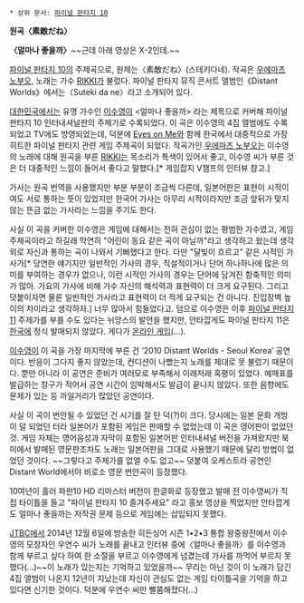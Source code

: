  * 상위 문서: [[파이널 판타지 10]]
{{{#!html
<iframe width="560" height="349" src="http://www.youtube.com/embed/2uYQ6PpPEmg?rel=0" frameborder="0" allowfullscreen></iframe>
}}}
'''원곡〈素敵だね〉'''

{{{#!html
<iframe width="560" height="349" src="http://www.youtube.com/embed/2qlliQXvniM?rel=0" frameborder="0" allowfullscreen></iframe>
}}}
'''〈얼마나 좋을까〉'''~~근데 아래 영상은 X-2인데.~~

[[파이널 판타지 10]]의 주제곡으로, 원제는〈素敵だね〉(스테키다네). 작곡은 [[우에마츠 노부오]], 노래는 가수 [[RIKKI]]가 불렀다. 파이널 판타지 뮤직 콘서트 앨범인《Distant Worlds》에서는〈Suteki da ne〉라고 소개되어 있다.

[[대한민국]]에서는 유명 가수인 [[이수영]]이 <얼마나 좋을까> 라는 제목으로 커버해 파이널 판타지 10 인터내셔널판의 주제가로 수록되었다. 이 곡은 이수영의 4집 앨범에도 수록되었고 TV에도 방영되었는데, 덕분에 [[Eyes on Me]]와 함께 한국에서 대중적으로 가장 히트한 파이널 판타지 관련 게임 주제곡이 되었다. 작곡가인 [[우에마츠 노부오]]는 이수영의 노래에 대해 원곡을 부른 [[RIKKI]]는 목소리가 특색이 있어서 좋고, 이수영 씨가 부른 것은 더 대중적인 느낌이 들어서 좋다고 말했다.[* 게임잡지 V챔프의 인터뷰 참고.] 

가사는 원곡 번역을 사용했지만 부분 부분이 조금씩 다른데, 일본어판은 표현이 시적이여도 서로 통하는 뜻이 있었지만 한국어 가사는 아무리 시적이라지만 조금 앞뒤가 맞지 않는 뜬금 없는 가사라는 느낌을 주기도 한다.

사실 이 곡을 커버한 이수영은 게임에 대해서는 전혀 관심이 없는 평범한 가수였고, 게임 주제곡이라고 하길래 막연히 "어린이 동요 같은 곡이 아닐까"라고 생각하고 왔는데 생각 외로 자신과 통하는 곡이 나와서 기뻐했다고 한다. 다만 "달빛이 흐르고" 같은 시적인 가사가[* 당연한 얘기지만 일반적인 가사의 경우, 직설적이거나 단어 하나하나에 많은 의미를 부여하는 경우가 없으나, 이런 시적인 가사의 경우는 단어에 담겨진 함축적인 의미가 많아. 가요의 가사에 비해 가수 자신의 해석력과 표현력이 더 크게 요구된다. 그리고 덧붙이자면 물론 일반적인 가사라고 표현력이 더 적게 요구되는 건 아니다. 진입장벽 높이의 차이라고 생각하자.] 너무 많아서 힘들었다고.
덤으로 이수영은 이후 [[파이널 판타지 11]] 주제가를 부를 수도 있다는 뉘앙스의 발언을 했지만, 안타깝게도 파이널 판타지 11은 [[한국]]에 정식 발매되지 않았다. 게다가 [[온라인 게임]](...).

[[이수영]]이 이 곡을 가장 마지막에 부른 건 ‘2010 Distant Worlds - Seoul Korea’ 공연이다. 반응이 그다지 좋지 않았는데, 컨디션이 나빴는지 노래를 제대로 못 불렀기 때문이다. 뿐만 아니라 이 공연은 준비가 여러모로 부족해서 이래저래 혹평이 있었다. 예매표를 발급하는 창구가 적어서 공연 시간이 임박해서도 발급이 끝나지 않았다. 또한 음향에도 문제가 있는 등 까일거리가 많았던 공연이다.

사실 이 곡이 번안될 수 있었던 건 시기를 잘 탄 덕(?)이 크다. 당시에는 일본 문화 개방이 덜 되었던 터라 일본어가 포함된 게임은 판매할 수 없었는데 이 곡은 영어판이 없었던 것. 게임 자체는 영어음성과 자막이 포함된 일본어판 인터내셔널 버전을 가져왔지만 북미에서 발매된 영문판조차도 노래는 일본어판을 그대로 사용했기 때문에 달리 방법이 없었던 것이다. ~~그렇다고 주제가를 없앨 수도 없고~~ 덧붙여 오케스트라 공연인 Distant World에서야 비로소 영문 번안곡이 등장했다.

10여년이 흘러 파판10 HD 리마스터 버전이 한글화로 등장했고 발매 전 이수영씨가 직접 타이틀을 들고 "파이널 판타지 10 즐겨주세요" 라고 홍보 영상을 찍었지만 안타깝게도 얼마나 좋을까는 저작권 문제 등으로 게임에는 삽입되지 못했다.

[[JTBC]]에서 2014년 12월 6일에 방송한 히든싱어 시즌 1•2•3 통합 왕중왕전에서 이수영의 모창자인 우연수 씨가 노래를 끝내고 인터뷰 중에〈얼마나 좋을까〉를 이수영과 함께 부르고 싶다 하여 한 소절을 부르고 이수영에게 넘겼는데 가사를 까먹어 부르지 못했다(...)~~이 노래가 있는지는 기억하고 있었을까~~ 무리는 아닌 것이 이 노래가 담긴 4집 앨범이 나온지 12년이 지났는데 자신이 관심도 없는 게임 타이틀곡을 기억을 하고 있다면 신기한 것이다. 덕분에 우연수 씨만 뻘쭘해졌다(...)
